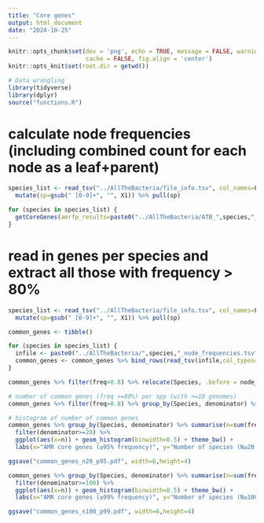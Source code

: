 ```yaml
---
title: "Core genes"
output: html_document
date: "2024-10-25"
---
```


```r
knitr::opts_chunk$set(dev = 'png', echo = TRUE, message = FALSE, warning = FALSE,
                      cache = FALSE, fig.align = 'center')
knitr::opts_knit$set(root.dir = getwd())

# Data wrangling
library(tidyverse)
library(dplyr)
source("functions.R")
```

# calculate node frequencies (including combined count for each node as a leaf+parent)
```r

species_list <- read_tsv("../AllTheBacteria/file_info.tsv", col_names=F) %>% 
  mutate(sp=gsub(" [0-9]+", "", X1)) %>% pull(sp)

for (species in species_list) {
  getCoreGenes(amrfp_results=paste0("../AllTheBacteria/ATB_",species,"_AFP.tsv.gz"), species=species)
}

```

# read in genes per species and extract all those with frequency > 80%
``` r
species_list <- read_tsv("../AllTheBacteria/file_info.tsv", col_names=F) %>% 
  mutate(sp=gsub(" [0-9]+", "", X1)) %>% pull(sp)

common_genes <- tibble()

for (species in species_list) {
  infile <- paste0("../AllTheBacteria/",species,"_node_frequencies.tsv")
  common_genes <- common_genes %>% bind_rows(read_tsv(infile,col_types="ccccccddddd"))
}
```

``` r

common_genes %>% filter(freq>0.8) %>% relocate(Species, .before = node_id) %>% relocate(freq, .before = node_id) %>% view() %>% write_tsv("core_gene_nodes.csv")

# number of common genes (freq >=80%) per spp (with >=10 genomes)
common_genes %>% filter(freq>0.8) %>% group_by(Species, denominator) %>% count() %>% filter(denominator>=10) 

# histogram of number of common genes
common_genes %>% group_by(Species, denominator) %>% summarise(n=sum(freq>=0.95)) %>%
  filter(denominator>=20) %>% 
  ggplot(aes(x=n)) + geom_histogram(binwidth=0.5) + theme_bw() + 
  labs(x="AMR core genes (≥95% frequency)", y="Number of species (N≥20 genomes)")

ggsave("common_genes_n20_p95.pdf", width=6,height=4)

common_genes %>% group_by(Species, denominator) %>% summarise(n=sum(freq>=0.99)) %>%
  filter(denominator>=100) %>% 
  ggplot(aes(x=n)) + geom_histogram(binwidth=0.5) + theme_bw() + 
  labs(x="AMR core genes (≥99% frequency)", y="Number of species (N≥100 genomes)")

ggsave("common_genes_n100_p99.pdf", width=6,height=4)

```

